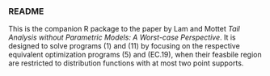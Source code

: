 ### README
This is the companion R package to the paper by Lam and Mottet
  *Tail Analysis without Parametric Models: A Worst-case Perspective*. It is designed to solve
  programs (1) and (11) by focusing on the respective equivalent optimization programs (5) and (EC.19), when
  their feasbile region are restricted to  distribution functions with at most two point supports.
